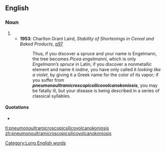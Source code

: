 ==English==

===Noun===
{{en-noun|-}}

# {{alternative spelling of|pneumonoultramicroscopicsilicovolcanoconiosis}}
#* '''1953''': Charlton Grant Laird, ''Stability of Shortenings in Cereal and Baked Products'', [http://www.google.co.uk/books?id=vooaAAAAIAAJ&q=pneumonoultramicroscopicsilicovolcanokoniosis&dq=pneumonoultramicroscopicsilicovolcanokoniosis&pgis=1 p97]
#*: Thus, if you discover a spruce and your name is Engelmann, the tree becomes ''Picea engelmanni'', which is only ''Engelmann’s spruce'' in Latin; if you discover a nonmetallic element and name it ''iodine'', you have only called it ''looking like a violet'', by giving it a Greek name for the color of its vapor; if you suffer from '''''pneumonoultramicroscopicsilicovolcanokoniosis''''', you may be fatally ill, but your disease is being described in a series of classical syllables.

====Quotations====
* {{seeCites}}

[[Category:Long English words]]

[[tl:pneumonoultramicroscopicsilicovolcanokoniosis]]
[[zh:pneumonoultramicroscopicsilicovolcanokoniosis]]